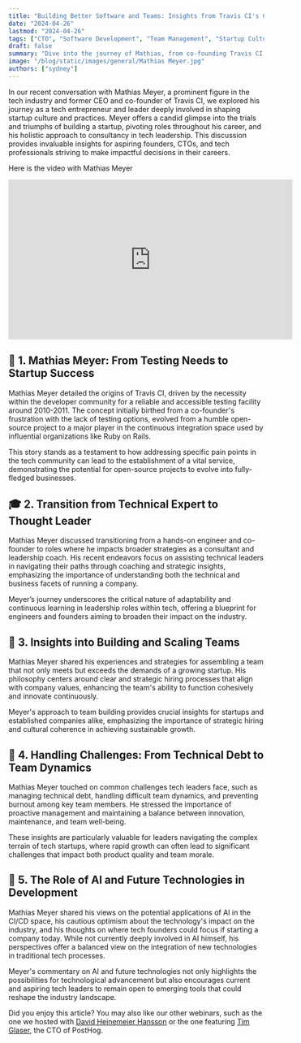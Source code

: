 ```yaml
---
title: "Building Better Software and Teams: Insights from Travis CI's Co-founder"
date: "2024-04-26"
lastmod: "2024-04-26"
tags: ["CTO", "Software Development", "Team Management", "Startup Culture", "Innovation"]
draft: false
summary: "Dive into the journey of Mathias, from co-founding Travis CI to his role as a leadership coach. Explore his unique insights on team management, the evolution of software development practices, and leveraging effective strategies for business growth."
image: "/blog/static/images/general/Mathias Meyer.jpg"
authors: ["sydney"]
---
```


In our recent conversation with Mathias Meyer, a prominent figure in the tech industry and former CEO and co-founder of Travis CI, we explored his journey as a tech entrepreneur and leader deeply involved in shaping startup culture and practices. Meyer offers a candid glimpse into the trials and triumphs of building a startup, pivoting roles throughout his career, and his holistic approach to consultancy in tech leadership.
This discussion provides invaluable insights for aspiring founders, CTOs, and tech professionals striving to make impactful decisions in their careers.

<div className="flex flex-col content-center items-center self-center">
  <p>Here is the video with Mathias Meyer</p>
  <iframe
    width="560"
    height="315"
    src="https://www.youtube.com/embed/YSTbiX3zOB4?si=zhZTspxtR4gQHSQg"
    title="YouTube video player"
    frameBorder="0"
    allow="accelerometer; autoplay; clipboard-write; encrypted-media; gyroscope; picture-in-picture; web-share"
    allowFullScreen
  ></iframe>
</div>

## 🚀 1. Mathias Meyer: From Testing Needs to Startup Success

Mathias Meyer detailed the origins of Travis CI, driven by the necessity within the developer community for a reliable and accessible testing facility around 2010-2011. The concept initially birthed from a co-founder's frustration with the lack of testing options, evolved from a humble open-source project to a major player in the continuous integration space used by influential organizations like Ruby on Rails.

<Callout
  title="Just to start off, one of our co-founders was managing an open-source project and was frustrated by the lack of testing facilities..."
  subtitle="that was the germ that started Travis CI."
/>
This story stands as a testament to how addressing specific pain points in the tech community can lead
to the establishment of a vital service, demonstrating the potential for open-source projects to evolve
into fully-fledged businesses.

## 🎓 2. Transition from Technical Expert to Thought Leader

Mathias Meyer discussed transitioning from a hands-on engineer and co-founder to roles where he impacts broader strategies as a consultant and leadership coach. His recent endeavors focus on assisting technical leaders in navigating their paths through coaching and strategic insights, emphasizing the importance of understanding both the technical and business facets of running a company.

<Callout
  title="Now I work primarily with tech founders and CTOs... "
  subtitle="helping them with the transition from being just a founder to a leadership position, involving them in strategic decisions beyond just the technical."
/>
Meyer’s journey underscores the critical nature of adaptability and continuous learning in leadership
roles within tech, offering a blueprint for engineers and founders aiming to broaden their impact on
the industry.

## 👥 3. Insights into Building and Scaling Teams

Mathias Meyer shared his experiences and strategies for assembling a team that not only meets but exceeds the demands of a growing startup. His philosophy centers around clear and strategic hiring processes that align with company values, enhancing the team's ability to function cohesively and innovate continuously.

<Callout
  title="We focused on hiring people who were already part of the community around our open-source project. "
  subtitle="They were passionate about our product and were a natural fit."
/>
Meyer's approach to team building provides crucial insights for startups and established companies alike,
emphasizing the importance of strategic hiring and cultural coherence in achieving sustainable growth.

## 💼 4. Handling Challenges: From Technical Debt to Team Dynamics

Mathias Meyer touched on common challenges tech leaders face, such as managing technical debt, handling difficult team dynamics, and preventing burnout among key team members. He stressed the importance of proactive management and maintaining a balance between innovation, maintenance, and team well-being.

<Callout title="Technical debt is something that every fast-growing startup accumulates, and it’s about managing it rather than eliminating it completely. It's about finding the right balance." />
These insights are particularly valuable for leaders navigating the complex terrain of tech startups,
where rapid growth can often lead to significant challenges that impact both product quality and team
morale.

## 🧠 5. The Role of AI and Future Technologies in Development

Mathias Meyer shared his views on the potential applications of AI in the CI/CD space, his cautious optimism about the technology's impact on the industry, and his thoughts on where tech founders could focus if starting a company today. While not currently deeply involved in AI himself, his perspectives offer a balanced view on the integration of new technologies in traditional tech processes.

<Callout
  title="AI has tremendous potential to automate and improve our processes, but it's not without its challenges. "
  subtitle="It's about integrating AI thoughtfully into our existing frameworks."
/>

Meyer's commentary on AI and future technologies not only highlights the possibilities for technological advancement but also encourages current and aspiring tech leaders to remain open to emerging tools that could reshape the industry landscape.

Did you enjoy this article? You may also like our other webinars, such as the one we hosted with [David Heinemeier Hansson](https://axolo.co/blog/p/7-key-management-takeaways-from-david-heinemeier-hansson) or the one featuring [Tim Glaser](https://axolo.co/blog/p/8-key-takeaways-from-tim-glaser-cto-of-postHog), the CTO of PostHog.

<UserReview />
<CTABanner type="try" />
